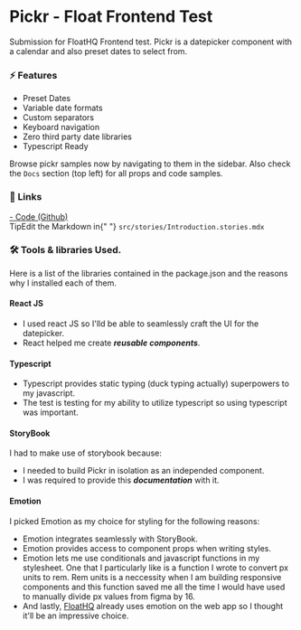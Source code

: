 
<Meta title="Readme" />

<style>{`
  .link {
    color: #0e9888;
  }

  .tip {
    display: inline-block;
    border-radius: 1em;
    font-size: 11px;
    line-height: 12px;
    font-weight: 700;
    background: #E7FDD8;
    color: #66BF3C;
    padding: 4px 12px;
    margin-right: 10px;
    vertical-align: top;
  }

  .tip-wrapper {
    font-size: 13px;
    line-height: 20px;
    margin-top: 40px;
    margin-bottom: 40px;
  }

  .tip-wrapper code {
    font-size: 12px;
    display: inline-block;
  }
`}</style>

# Pickr - Float Frontend Test

Submission for FloatHQ Frontend test. Pickr is a datepicker component with a calendar and also preset dates to select from.

### ⚡️ Features

- Preset Dates
- Variable date formats
- Custom separators
- Keyboard navigation
- Zero third party date libraries
- Typescript Ready

Browse pickr samples now by navigating to them in the sidebar. Also check the `Docs` section (top left) for all props and code samples.

### 🔗 Links

<a className="link" href="https://www.figma.com/file/cyWeYT0rguU6FDp9eGCrqH/Float-Test?node-id=0%3A1">
  - Code (Github)
</a>

<div className="tip-wrapper">
  <span className="tip">Tip</span>Edit the Markdown in{" "}
  <code>src/stories/Introduction.stories.mdx</code>
</div>

### 🛠 Tools & libraries Used.

Here is a list of the libraries contained in the package.json and the reasons why I installed each of them.

#### React JS

- I used react JS so I'lld be able to seamlessly craft the UI for the datepicker.
- React helped me create **_reusable components_**.

#### Typescript

- Typescript provides static typing (duck typing actually) superpowers to my javascript.
- The test is testing for my ability to utilize typescript so using typescript was important.

#### StoryBook

I had to make use of storybook because:

- I needed to build Pickr in isolation as an independed component.
- I was required to provide this **_documentation_** with it.

#### Emotion

I picked Emotion as my choice for styling for the following reasons:

- Emotion integrates seamlessly with StoryBook.
- Emotion provides access to component props when writing styles.
- Emotion lets me use conditionals and javascript functions in my stylesheet. One that I particularly like is a function I wrote to convert px units to rem. Rem units is a neccessity when I am building responsive components and this function saved me all the time I would have used to manually divide px values from figma by 16.
- And lastly, [FloatHQ](https://float.co) already uses emotion on the web app so I thought it'll be an impressive choice.
